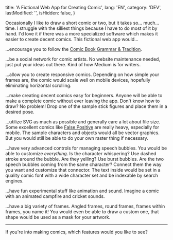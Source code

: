   title: 'A Fictional Web App for Creating Comic',
  lang: 'EN',
  category: 'DEV',
  lastModified: '',
  isHidden: false,
}

Occasionally I like to draw a short comic or two, but it takes so... much... time. I struggle with the silliest things because I have to do most of it by hand. I'd love it if there was a more specialized software which makes it easier to create decent comics. This fictional web app would...

...encourage you to follow the [Comic Book Grammar & Tradition][comic-grammar].

...be a social network for comic artists. No website maintenance needed, just put your ideas out there. Kind of how Medium is for writers.

...allow you to create responsive comics. Depending on how simple your frames are, the comic would scale well on mobile devices, hopefully eliminating horizontal scrolling.

...make creating decent comics easy for beginners. Anyone will be able to make a complete comic without ever leaving the app. Don't know how to draw? No problem! Drop one of the sample stick figures and place them in a desired pose.

...utilize SVG as much as possible and generally care a lot about file size. Some excellent comics like [False Positive][false-positive] are really heavy, especially for mobile. The sample characters and objects would all be vector graphics. But you would still be able to do your own raster thing if necessary.

...have very advanced controls for managing speech bubbles. You would be able to customize _everything_. Is the character whispering? Use dashed stroke around the bubble. Are they yelling? Use burst bubbles. Are the two speech bubbles coming from the same character? Connect them the way you want and customize that connector. The text inside would be set in a quality comic font with a wide character set and be indexable by search engines.

...have fun experimental stuff like animation and sound. Imagine a comic with an animated campfire and cricket sounds.

...have a big variety of frames. Angled frames, round frames, frames within frames, you name it! You would even be able to draw a custom one, that shape would be used as a mask for your artwork.

---

If you're into making comics, which features would you like to see?

[comic-grammar]: http://www.blambot.com/articles_grammar.shtml
[false-positive]: http://falsepositivecomic.com/
